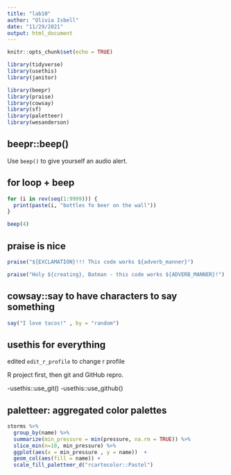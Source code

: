 ```yaml
---
title: "lab10"
author: "Olivia Isbell"
date: "11/29/2021"
output: html_document
---
```


```r
knitr::opts_chunk$set(echo = TRUE) 

library(tidyverse)
library(usethis)
library(janitor) 

library(beepr)
library(praise)
library(cowsay)
library(sf)
library(paletteer)
library(wesanderson)
```


## beepr::beep()

Use `beep()` to give yourself an audio alert. 

## for loop + beep 

```r
for (i in rev(seq(1:9999))) {
  print(paste(i, "bottles fo beer on the wall"))
}  

beep(4)
```

## praise is nice 

```r
praise("${EXCLAMATION}!!! This code works ${adverb_manner}")

praise("Holy ${creating}, Batman - this code works ${ADVERB_MANNER}!")
```

## cowsay::say to have characters to say something 
```r
say("I love tacos!" , by = "random")
```

## usethis for everything 
edited `edit_r_profile` to change r profile 

R project first, then git and GitHub repro. 

-usethis::use_git()
-usethis::use_github()


## paletteer: aggregated color palettes 

```r
storms %>% 
  group_by(name) %>%  
  summarize(min_pressure = min(pressure, na.rm = TRUE)) %>%  
  slice_min(n=10, min_pressure) %>% 
  ggplot(aes(x = min_pressure , y = name))  + 
  geom_col(aes(fill = name)) + 
  scale_fill_paletteer_d("rcartocolor::Pastel") 

```


